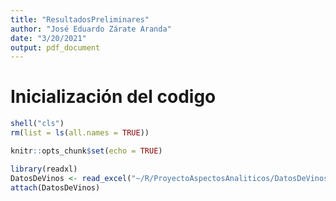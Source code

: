 ```yaml
---
title: "ResultadosPreliminares"
author: "José Eduardo Zárate Aranda"
date: "3/20/2021"
output: pdf_document
---
```

# Inicialización del codigo
```r
shell("cls")
rm(list = ls(all.names = TRUE)) 
```

```r
knitr::opts_chunk$set(echo = TRUE)
```

```r
library(readxl)
DatosDeVinos <- read_excel("~/R/ProyectoAspectosAnaliticos/DatosDeVinos.xlsx", col_names = TRUE)
attach(DatosDeVinos)
```

